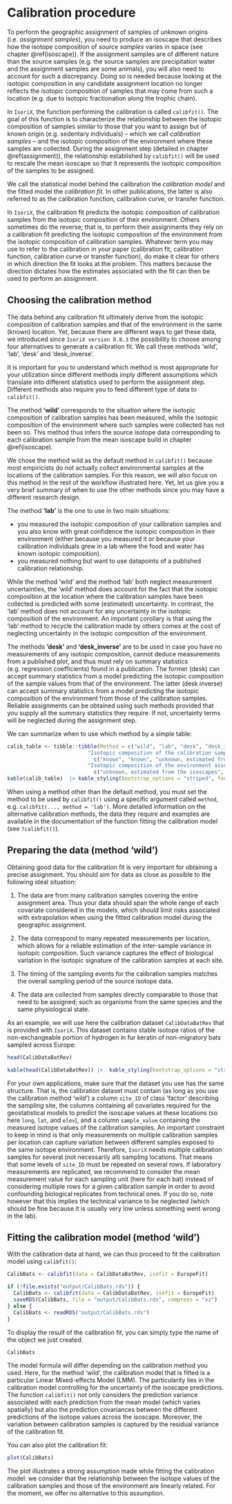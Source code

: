 # Calibration procedure {#calibration}

To perform the geographic assignment of samples of unknown origins (i.e. *assignment samples*), you need to produce an isoscape that describes how the isotope composition of *source samples* varies in space (see chapter \@ref(isoscape)).
If the assignment samples are of different nature than the source samples (e.g. the source samples are precipitation water and the assignment samples are some animals), you will also need to account for such a discrepancy.
Doing so is needed because looking at the isotopic composition in any candidate assignment location no longer reflects the isotopic composition of samples that may come from such a location (e.g. due to isotopic fractionation along the trophic chain).

In `IsoriX`, the function performing the calibration is called `calibfit()`.
The goal of this function is to characterize the relationship between the isotopic composition of samples similar to those that you want to assign but of known origin (e.g. sedentary individuals) -- which we call *calibration samples* -- and the isotopic composition of the environment where these samples are collected.
During the assignment step (detailed in chapter \@ref(assignment)), the relationship established by `calibfit()` will be used to rescale the mean isoscape so that it represents the isotopic composition of the samples to be assigned.

We call the statistical model behind the calibration the _calibration model_ and the fitted model the _calibration fit_.
In other publications, the latter is also referred to as the calibration function, calibration curve, or transfer function.

In `IsoriX`, the calibration fit predicts the isotopic composition of calibration samples from the isotopic composition of their environment.
Others sometimes do the reverse; that is, to perform their assignments they rely on a calibration fit predicting the isotopic composition of the environment from the isotopic composition of calibration samples.
Whatever term you may use to refer to the calibration in your paper (calibration fit, calibration function, calibration curve or transfer function), do make it clear for others in which direction the fit looks at the problem.
This matters because the direction dictates how the estimates associated with the fit can then be used to perform an assignment.


## Choosing the calibration method

The data behind any calibration fit ultimately derive from the isotopic composition of calibration samples and that of the environment in the same (known) location.
Yet, because there are different ways to get these data, we introduced since `IsoriX version 0.8.3` the possibility to choose among four alternatives to generate a calibration fit.
We call these methods 'wild', 'lab', 'desk' and 'desk_inverse'.

It is important for you to understand which method is most appropriate for your utilization since different methods imply different assumptions which translate into different statistics used to perform the assignment step.
Different methods also require you to feed different type of data to `calibfit()`.

The method **'wild'** corresponds to the situation where the isotopic composition of calibration samples has been measured, while the isotopic composition of the environment where such samples were collected has not been so.
This method thus infers the source isotope data corresponding to each calibration sample from the mean isoscape build in chapter \@ref(isoscape).

We chose the method wild as the default method in `calibfit()` because most empiricists do not actually collect environmental samples at the locations of the calibration samples.
For this reason, we will also focus on this method in the rest of the workflow illustrated here.
Yet, let us give you a very brief summary of when to use the other methods since you may have a different research design.

The method **'lab'** is the one to use in two main situations:

- you measured the isotopic composition of your calibration samples and you also know with great confidence the isotopic composition in their environment (either because you measured it or because your calibration individuals grew in a lab where the food and water has known isotopic composition).
- you measured nothing but want to use datapoints of a published calibration relationship.

While the method 'wild' and the method 'lab' both neglect measurement uncertainties, the 'wild' method does account for the fact that the isotopic composition at the location where the calibration samples have been collected is predicted with some (estimated) uncertainty.
In contrast, the 'lab' method does not account for any uncertainty in the isotopic composition of the environment.
An important corollary is that using the 'lab' method to recycle the calibration made by others comes at the cost of neglecting uncertainty in the isotopic composition of the environment.

The methods **'desk'** and **'desk_inverse'** are to be used in case you have no measurements of any isotopic composition, cannot deduce measurements from a published plot, and thus must rely on summary statistics (e.g. regression coefficients) found in a publication.
The former (desk) can accept summary statistics from a model predicting the isotopic composition of the sample values from that of the environment.
The latter (desk inverse) can accept summary statistics from a model predicting the isotopic composition of the environment from those of the calibration samples.
Reliable assignments can be obtained using such methods provided that you supply all the summary statistics they require.
If not, uncertainty terms will be neglected during the assignment step.

We can summarize when to use which method by a simple table:

```r
calib_table <- tibble::tibble(Method = c("wild", "lab", "desk", "desk_inverse"),
                          "Isotopic composition of the calibration samples" = 
                            c("known", "known", "unknown, estimated from fit `lm(sample_value ~ source_value)`", "unknown, estimated from fit `lm(source_value ~ sample_value)`"),
                          "Isotopic composition of the environment associated with the calibration samples" = 
                            c("unknown, estimated from the isoscapes", "known, or assumed to be known", "unknown, estimated from fit `lm(sample_value ~ source_value)`", "unknown, estimated from fit `lm(source_value ~ sample_value)`"))
kable(calib_table)  |> kable_styling(bootstrap_options = "striped", font_size = 15)
```

When using a method other than the default method, you must set the method to be used by `calibfit()` using a specific argument called `method`, e.g. `calibfit(..., method = 'lab')`.
More detailed information on the alternative calibration methods, the data they require and examples are available in the documentation of the function fitting the calibration model (see `?calibfit()`).


## Preparing the data (method 'wild')

Obtaining good data for the calibration fit is very important for obtaining a precise assignment. You should aim for data as close as possible to the following ideal situation:

1. The data are from many calibration samples covering the entire assignment area. Thus your data should span the whole range of each covariate considered in the models, which should limit risks associated with extrapolation when using the fitted calibration model during the geographic assignment.

2. The data correspond to many repeated measurements per location, which allows for a reliable estimation of the inter-sample variance in isotopic composition. Such variance captures the effect of biological variation in the isotopic signature of the calibration samples at each site.

3. The timing of the sampling events for the calibration samples matches the overall sampling period of the source isotope data.

4. The data are collected from samples directly comparable to those that need to be assigned; such as organisms from the same species and the same physiological state. 

As an example, we will use here the calibration dataset `CalibDataBatRev` that is provided with `IsoriX`. This dataset contains stable isotope ratios of the non-exchangeable portion of hydrogen in fur keratin of non-migratory bats sampled across Europe:

```r
head(CalibDataBatRev)
```

```r
kable(head(CalibDataBatRev)) |>  kable_styling(bootstrap_options = "striped", font_size = 15)
```

For your own applications, make sure that the dataset you use has the same structure. That is, the calibration dataset must contain (as long as you use the calibration method 'wild') a column `site_ID` of class 'factor' describing the sampling site, the columns containing all covariates required for the geostatistical models to predict the isoscape values at these locations (so here `long`, `lat`, and `elev`), and a column `sample_value` containing the measured isotope values of the calibration samples. An important constraint to keep in mind is that only measurements on multiple calibration samples per location can capture variation between different samples exposed to the same isotope environment. Therefore, `IsoriX` needs multiple calibration samples for several (not necessarily all) sampling locations. That means that some levels of `site_ID` must be repeated on several rows. If laboratory measurements are replicated, we recommend to consider the mean measurement value for each sampling unit (here for each bat) instead of considering multiple rows for a given calibration sample in order to avoid confounding biological replicates from technical ones. If you do so, note however that this implies the technical variance to be neglected (which should be fine because it is usually very low unless something went wrong in the lab).

## Fitting the calibration model (method 'wild')

With the calibration data at hand, we can thus proceed to fit the calibration model using `calibfit()`:

```r
CalibBats <- calibfit(data = CalibDataBatRev, isofit = EuropeFit)
```

```r
if (!file.exists("output/CalibBats.rds")) {
  CalibBats <- calibfit(data = CalibDataBatRev, isofit = EuropeFit)
  saveRDS(CalibBats, file = "output/CalibBats.rds", compress = "xz")
} else {
  CalibBats <- readRDS("output/CalibBats.rds")
}
```

To display the result of the calibration fit, you can simply type the name of the object we just created:

```r
CalibBats
```

The model formula will differ depending on the calibration method you used.
Here, for the method 'wild', the calibration model that is fitted is a particular Linear Mixed-effects Model (LMM). The particularity lies in the calibration model controlling for the uncertainty of the isoscape predictions.
The function `calibfit()` not only considers the prediction variance associated with each prediction from the mean model (which varies spatially) but also the prediction covariances between the different predictions of the isotope values across the isoscape.
Moreover, the variation between calibration samples is captured by the residual variance of the calibration fit.

You can also plot the calibration fit:

```r
plot(CalibBats)
```

The plot illustrates a strong assumption made while fitting the calibration model: we consider that the relationship between the isotope values of the calibration samples and those of the environment are linearly related.
For the moment, we offer no alternative to this assumption.
